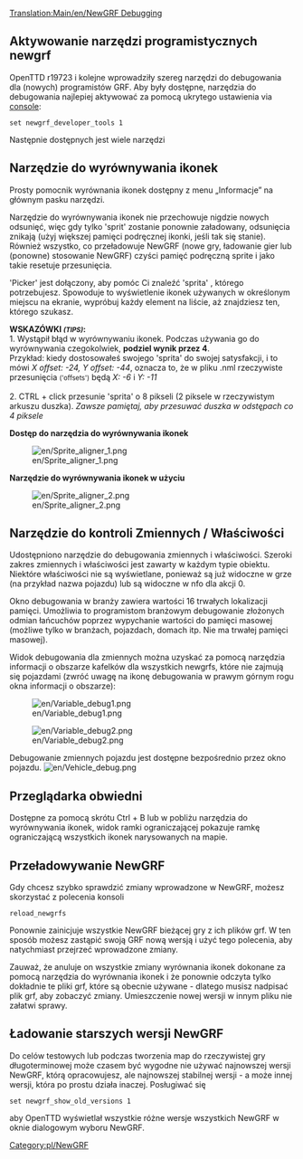 [[Translation:Main/en/NewGRF Debugging]]<!--{{en/Table of contents}}-->{{pl/Spis treści}}

<!--{{en/Feature|1.1}}-->{{pl/Zgodne Wersje|1.1}}

== Aktywowanie narzędzi programistycznych newgrf ==
OpenTTD r19723 i kolejne wprowadziły szereg narzędzi do debugowania dla (nowych) programistów GRF. Aby były dostępne, narzędzia do debugowania najlepiej aktywować za pomocą ukrytego ustawienia via [[Main/pl/Konsola|console]]:
<pre>
set newgrf_developer_tools 1
</pre>

Następnie dostępnych jest wiele narzędzi

== Narzędzie do wyrównywania ikonek ==
Prosty pomocnik wyrównania ikonek dostępny z menu „Informacje” na głównym pasku narzędzi.

Narzędzie do wyrównywania ikonek nie przechowuje nigdzie nowych odsunięć, więc gdy tylko 'sprit' zostanie ponownie załadowany, odsunięcia znikają (użyj większej pamięci podręcznej ikonki, jeśli tak się stanie). Również wszystko, co przeładowuje NewGRF (nowe gry, ładowanie gier lub (ponowne) stosowanie NewGRF) czyści pamięć podręczną sprite i jako takie resetuje przesunięcia.

'Picker' jest dołączony, aby pomóc Ci znaleźć 'sprita' , którego potrzebujesz. Spowoduje to wyświetlenie ikonek używanych w określonym miejscu na ekranie, wypróbuj każdy element na liście, aż znajdziesz ten, którego szukasz.

'''WSKAZÓWKI
<small>''(TIPS)''</small>:'''<br/>
1. Wystąpił błąd w wyrównywaniu ikonek. Podczas używania go do wyrównywania czegokolwiek, '''podziel wynik przez 4'''. <br/>Przykład: kiedy dostosowałeś swojego 'sprita' do swojej satysfakcji, i to mówi ''X offset: -24, Y offset: -44'', oznacza to, że w pliku .nml rzeczywiste przesunięcia <small>('offsets')</small> będą ''X: -6'' i ''Y: -11''<br/><br/>
2. CTRL + click przesunie 'sprita' o 8 pikseli (2 piksele w rzeczywistym arkuszu duszka). ''Zawsze pamiętaj, aby przesuwać duszka w odstępach co 4 piksele''

'''Dostęp do narzędzia do wyrównywania ikonek'''

[[File:en/Sprite aligner 1.png]]


'''Narzędzie do wyrównywania ikonek w użyciu'''

[[File:en/Sprite aligner 2.png]]

== Narzędzie do kontroli Zmiennych / Właściwości ==
Udostępniono narzędzie do debugowania zmiennych i właściwości. Szeroki zakres zmiennych i właściwości jest zawarty w każdym typie obiektu. Niektóre właściwości nie są wyświetlane, ponieważ są już widoczne w grze (na przykład nazwa pojazdu) lub są widoczne w nfo dla akcji 0.

Okno debugowania w branży zawiera wartości 16 trwałych lokalizacji pamięci. Umożliwia to programistom branżowym debugowanie złożonych odmian łańcuchów poprzez wypychanie wartości do pamięci masowej (możliwe tylko w branżach, pojazdach, domach itp. Nie ma trwałej pamięci masowej).

Widok debugowania dla zmiennych można uzyskać za pomocą narzędzia informacji o obszarze kafelków dla wszystkich newgrfs, które nie zajmują się pojazdami (zwróć uwagę na ikonę debugowania w prawym górnym rogu okna informacji o obszarze):

[[File:en/Variable debug1.png]]

[[File:en/Variable debug2.png]]


Debugowanie zmiennych pojazdu jest dostępne bezpośrednio przez okno pojazdu.
[[File:en/Vehicle debug.png]]

== Przeglądarka obwiedni ==
Dostępne za pomocą skrótu Ctrl + B lub w pobliżu narzędzia do wyrównywania ikonek, widok ramki ograniczającej pokazuje ramkę ograniczającą wszystkich ikonek narysowanych na mapie.

== Przeładowywanie NewGRF ==
Gdy chcesz szybko sprawdzić zmiany wprowadzone w NewGRF, możesz skorzystać z polecenia konsoli 
<pre>
reload_newgrfs
</pre>
Ponownie zainicjuje wszystkie NewGRF bieżącej gry z ich plików grf. W ten sposób możesz zastąpić swoją GRF nową wersją i użyć tego polecenia, aby natychmiast przejrzeć wprowadzone zmiany.

Zauważ, że anuluje on wszystkie zmiany wyrównania ikonek dokonane za pomocą narzędzia do wyrównania ikonek i że ponownie odczyta tylko dokładnie te pliki grf, które są obecnie używane - dlatego musisz nadpisać plik grf, aby zobaczyć zmiany. Umieszczenie nowej wersji w innym pliku nie załatwi sprawy.

== Ładowanie starszych wersji NewGRF ==
Do celów testowych lub podczas tworzenia map do rzeczywistej gry długoterminowej może czasem być wygodne nie używać najnowszej wersji NewGRF, którą opracowujesz, ale najnowszej stabilnej wersji - a może innej wersji, która po prostu działa inaczej. Posługiwać się
<pre>
set newgrf_show_old_versions 1
</pre>
aby OpenTTD wyświetlał wszystkie różne wersje wszystkich NewGRF w oknie dialogowym wyboru NewGRF.


<!--[[Category:en/NewGRF]]-->[[Category:pl/NewGRF]]